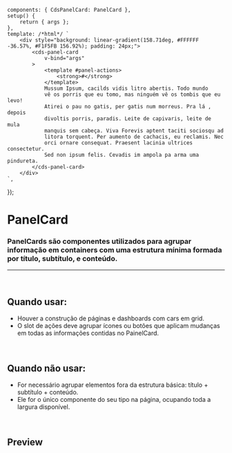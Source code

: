 
<Meta of={PanelCardStories} />

	components: { CdsPanelCard: PanelCard },
	setup() {
		return { args };
	},
	template: /*html*/ `
		<div style="background: linear-gradient(158.71deg, #FFFFFF -36.57%, #F1F5FB 156.92%); padding: 24px;">
			<cds-panel-card
				v-bind="args"
			>
				<template #panel-actions>
					<strong>#</strong>
				</template>
				Mussum Ipsum, cacilds vidis litro abertis. Todo mundo
				vê os porris que eu tomo, mas ninguém vê os tombis que eu levo!
				Atirei o pau no gatis, per gatis num morreus. Pra lá , depois
				divoltis porris, paradis. Leite de capivaris, leite de mula
				manquis sem cabeça. Viva Forevis aptent taciti sociosqu ad
				litora torquent. Per aumento de cachacis, eu reclamis. Nec
				orci ornare consequat. Praesent lacinia ultrices consectetur.
				Sed non ipsum felis. Cevadis im ampola pa arma uma pindureta.
			</cds-panel-card>
		</div>
	`,
});

# PanelCard

### PanelCards são componentes utilizados para agrupar informação em containers com uma estrutura mínima formada por título, subtítulo, e conteúdo.

***

<br />

## Quando usar:

* Houver a construção de páginas e dashboards com cars em grid.
* O slot de ações deve agrupar ícones ou botões que aplicam mudanças em todas as informações contidas no PainelCard.

<br />

## Quando não usar:

* For necessário agrupar elementos fora da estrutura básica: título + subtítulo + conteúdo.
* Ele for o único componente do seu tipo na página, ocupando toda a largura disponível.

<br />

## Preview

<Canvas>
  <Story of={PanelCardStories.PanelCard} />
</Canvas>

<Controls />
